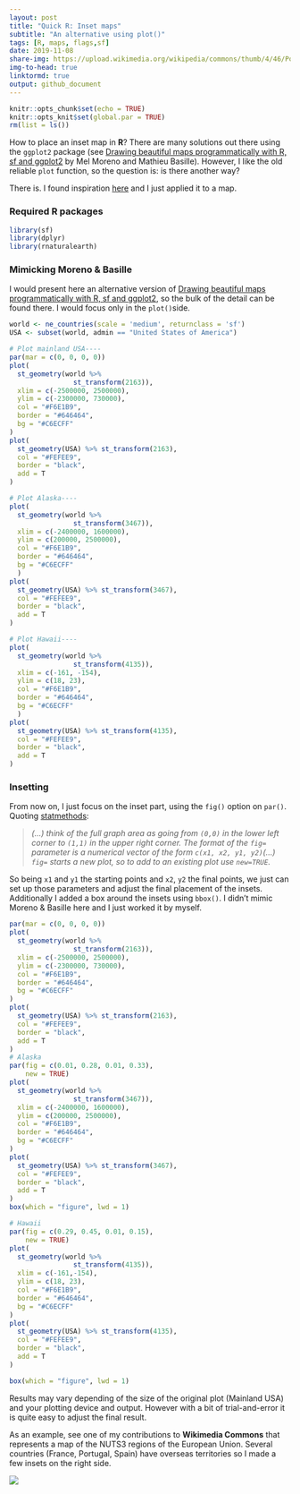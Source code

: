```yaml
---
layout: post
title: "Quick R: Inset maps"
subtitle: "An alternative using plot()"
tags: [R, maps, flags,sf]
date: 2019-11-08
share-img: https://upload.wikimedia.org/wikipedia/commons/thumb/4/46/Population_density_by_NUTS_3_region_%282017%29.svg/1000px-Population_density_by_NUTS_3_region_%282017%29.svg.png
img-to-head: true
linktormd: true
output: github_document
---
```





```r
knitr::opts_chunk$set(echo = TRUE)
knitr::opts_knit$set(global.par = TRUE)
rm(list = ls())


```


How to place an inset map in **R**? There are many solutions out there using the `ggplot2` package (see [Drawing beautiful maps programmatically with R, sf and ggplot2](https://www.r-spatial.org/r/2018/10/25/ggplot2-sf-3.html) by Mel Moreno and Mathieu Basille). However, I like the old reliable `plot` function, so the question is: is there another way?


There is. I found inspiration [here](https://www.statmethods.net/advgraphs/layout.html) and I just applied it to a map.


### Required R packages

```r
library(sf)
library(dplyr)
library(rnaturalearth)
```

### Mimicking Moreno & Basille

I would present here an alternative version of [Drawing beautiful maps programmatically with R, sf and ggplot2](https://www.r-spatial.org/r/2018/10/25/ggplot2-sf-3.html), so the bulk of the detail can be found there. I would focus only in the `plot()`side.

```r
world <- ne_countries(scale = 'medium', returnclass = 'sf')
USA <- subset(world, admin == "United States of America")

# Plot mainland USA----
par(mar = c(0, 0, 0, 0))
plot(
  st_geometry(world %>%
                st_transform(2163)),
  xlim = c(-2500000, 2500000),
  ylim = c(-2300000, 730000),
  col = "#F6E1B9",
  border = "#646464",
  bg = "#C6ECFF"
)
plot(
  st_geometry(USA) %>% st_transform(2163),
  col = "#FEFEE9",
  border = "black",
  add = T
)

```

```r
# Plot Alaska----
plot(
  st_geometry(world %>%
                st_transform(3467)),
  xlim = c(-2400000, 1600000),
  ylim = c(200000, 2500000),
  col = "#F6E1B9",
  border = "#646464",
  bg = "#C6ECFF"
  )
plot(
  st_geometry(USA) %>% st_transform(3467),
  col = "#FEFEE9",
  border = "black",
  add = T
)
```

```r
# Plot Hawaii----
plot(
  st_geometry(world %>%
                st_transform(4135)),
  xlim = c(-161, -154),
  ylim = c(18, 23),
  col = "#F6E1B9",
  border = "#646464",
  bg = "#C6ECFF"
  )
plot(
  st_geometry(USA) %>% st_transform(4135),
  col = "#FEFEE9",
  border = "black",
  add = T
)

```

### Insetting

From now on, I just focus on the inset part, using the `fig()` option on `par()`. Quoting [statmethods](https://www.statmethods.net/advgraphs/layout.html):

>*(...) think of the full graph area as going from `(0,0)` in the lower left corner to `(1,1)` in the upper right corner. The format of the `fig=` parameter is a numerical vector of the form `c(x1, x2, y1, y2)`(...)
`fig=` starts a new plot, so to add to an existing plot use `new=TRUE`.*

So being `x1` and `y1` the starting points and `x2`, `y2` the final points, we just can set up those parameters and adjust the final placement of the insets. Additionally I added a box around the insets using `bbox()`. I didn't mimic Moreno & Basille here and I just worked it by myself.

```r
par(mar = c(0, 0, 0, 0))
plot(
  st_geometry(world %>%
                st_transform(2163)),
  xlim = c(-2500000, 2500000),
  ylim = c(-2300000, 730000),
  col = "#F6E1B9",
  border = "#646464",
  bg = "#C6ECFF"
)
plot(
  st_geometry(USA) %>% st_transform(2163),
  col = "#FEFEE9",
  border = "black",
  add = T
)
# Alaska
par(fig = c(0.01, 0.28, 0.01, 0.33),
    new = TRUE)
plot(
  st_geometry(world %>%
                st_transform(3467)),
  xlim = c(-2400000, 1600000),
  ylim = c(200000, 2500000),
  col = "#F6E1B9",
  border = "#646464",
  bg = "#C6ECFF"
)
plot(
  st_geometry(USA) %>% st_transform(3467),
  col = "#FEFEE9",
  border = "black",
  add = T
)
box(which = "figure", lwd = 1)

# Hawaii
par(fig = c(0.29, 0.45, 0.01, 0.15),
    new = TRUE)
plot(
  st_geometry(world %>%
                st_transform(4135)),
  xlim = c(-161,-154),
  ylim = c(18, 23),
  col = "#F6E1B9",
  border = "#646464",
  bg = "#C6ECFF"
)
plot(
  st_geometry(USA) %>% st_transform(4135),
  col = "#FEFEE9",
  border = "black",
  add = T
)

box(which = "figure", lwd = 1)
```

Results may vary depending of the size of the original plot (Mainland USA) and your plotting device and output. However with a bit of trial-and-error it is quite easy to adjust the final result.

As an example, see one of my contributions to **Wikimedia Commons** that represents a map of the NUTS3 regions of the European Union. Several countries (France, Portugal, Spain) have overseas territories so I made a few insets on the right side.

<img src="https://upload.wikimedia.org/wikipedia/commons/thumb/4/46/Population_density_by_NUTS_3_region_%282017%29.svg/1000px-Population_density_by_NUTS_3_region_%282017%29.svg.png">


